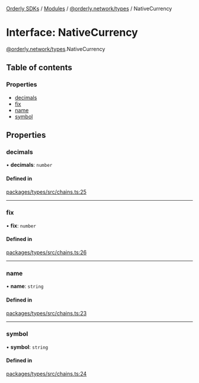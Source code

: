 [Orderly SDKs](/sdks/tech-doc/README) / [Modules](/sdks/tech-doc/modules) / [@orderly.network/types](/sdks/tech-doc/modules/orderly_network_types) / NativeCurrency

# Interface: NativeCurrency

[@orderly.network/types](/sdks/tech-doc/modules/orderly_network_types).NativeCurrency

## Table of contents

### Properties

- [decimals](/sdks/tech-doc/interfaces/orderly_network_types.NativeCurrency#decimals)
- [fix](/sdks/tech-doc/interfaces/orderly_network_types.NativeCurrency#fix)
- [name](/sdks/tech-doc/interfaces/orderly_network_types.NativeCurrency#name)
- [symbol](/sdks/tech-doc/interfaces/orderly_network_types.NativeCurrency#symbol)

## Properties

### decimals

• **decimals**: `number`

#### Defined in

[packages/types/src/chains.ts:25](https://github.com/OrderlyNetwork/js-sdk/blob/91fd031/packages/types/src/chains.ts#L25)

___

### fix

• **fix**: `number`

#### Defined in

[packages/types/src/chains.ts:26](https://github.com/OrderlyNetwork/js-sdk/blob/91fd031/packages/types/src/chains.ts#L26)

___

### name

• **name**: `string`

#### Defined in

[packages/types/src/chains.ts:23](https://github.com/OrderlyNetwork/js-sdk/blob/91fd031/packages/types/src/chains.ts#L23)

___

### symbol

• **symbol**: `string`

#### Defined in

[packages/types/src/chains.ts:24](https://github.com/OrderlyNetwork/js-sdk/blob/91fd031/packages/types/src/chains.ts#L24)
